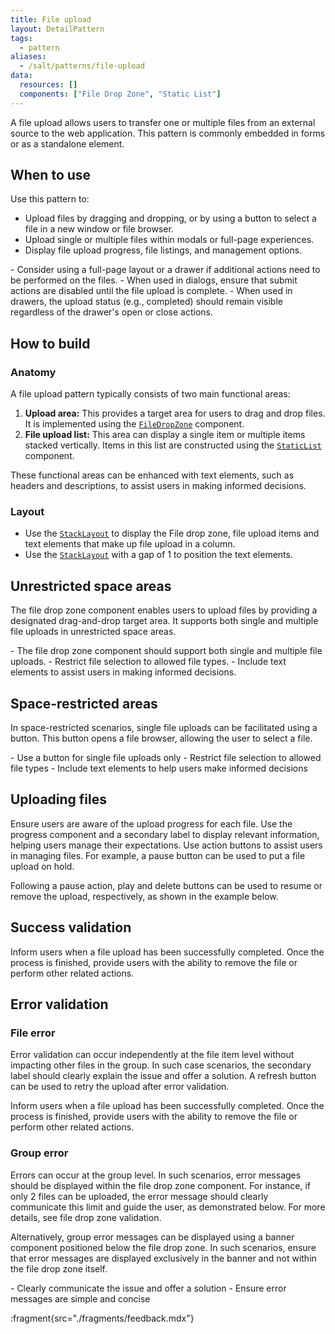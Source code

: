 ```yaml
---
title: File upload
layout: DetailPattern
tags:
  - pattern
aliases:
  - /salt/patterns/file-upload
data:
  resources: []
  components: ["File Drop Zone", "Static List"]
---
```


A file upload allows users to transfer one or multiple files from an external source to the web application. This pattern is commonly embedded in forms or as a standalone element.

<Diagram
  src="/img/patterns/file-upload/file-upload.png"
  alt="File upload"
  border
/>

## When to use

Use this pattern to:

- Upload files by dragging and dropping, or by using a button to select a file in a new window or file browser.
- Upload single or multiple files within modals or full-page experiences.
- Display file upload progress, file listings, and management options.

<ExampleContainer type="positive" customPillText="Best practices">
  - Consider using a full-page layout or a drawer if additional actions need to be performed on the files. 
  - When used in dialogs, ensure that submit actions are disabled until the file upload is complete. 
  - When used in drawers, the upload status (e.g., completed) should remain  visible regardless of the drawer's open or close actions.
</ExampleContainer>

## How to build

### Anatomy

A file upload pattern typically consists of two main functional areas:

1. **Upload area:** This provides a target area for users to drag and drop files. It is implemented using the [`FileDropZone`](/salt/components/file-drop-zone) component.
2. **File upload list:** This area can display a single item or multiple items stacked vertically. Items in this list are constructed using the [`StaticList`](/salt/components/static-list) component.

These functional areas can be enhanced with text elements, such as headers and descriptions, to assist users in making informed decisions.

<Diagram
  src="/img/patterns/file-upload/file-upload-anatomy.png"
  alt="File upload anatomy"
  border
/>

### Layout

- Use the [`StackLayout`](/salt/components/stack-layout) to display the File drop zone, file upload items and text elements that make up file upload in a column.
- Use the [`StackLayout`](/salt/components/flex-layout) with a gap of 1 to position the text elements.

<Diagram
  src="/img/patterns/file-upload/file-upload-layout.png"
  alt="File upload with layout annotations."
  border
/>

## Unrestricted space areas

The file drop zone component enables users to upload files by providing a designated drag-and-drop target area. It supports both single and multiple file uploads in unrestricted space areas.

<Diagram
  src="/img/patterns/file-upload/file-upload-unrestricted-space-areas.png"
  alt="File upload in an unrestricted space area."
  border
/>

<ExampleContainer type="positive" customPillText="Best practices">
  - The file drop zone component should support both single and multiple file uploads.
  - Restrict file selection to allowed file types.
  - Include text elements to assist users in making informed decisions.
</ExampleContainer>

## Space-restricted areas

In space-restricted scenarios, single file uploads can be facilitated using a button. This button opens a file browser, allowing the user to select a file.

<Diagram
  src="/img/patterns/file-upload/file-upload-restricted-space-areas.png"
  alt="File upload in a restricted space area."
  border
/>

<ExampleContainer type="positive" customPillText="Best practices">
  - Use a button for single file uploads only
  - Restrict file selection to allowed file types
  - Include text elements to help users make informed decisions
</ExampleContainer>

## Uploading files

Ensure users are aware of the upload progress for each file. Use the progress component and a secondary label to display relevant information, helping users manage their expectations. Use action buttons to assist users in managing files. For example, a pause button can be used to put a file upload on hold.

<Diagram
  src="/img/patterns/file-upload/file-upload-pause-action.png"
  alt="File upload with a pause action."
  border
/>

Following a pause action, play and delete buttons can be used to resume or remove the upload, respectively, as shown in the example below.

<Diagram
  src="/img/patterns/file-upload/file-upload-resume-action.png"
  alt="File upload with a resume action."
  border
/>

## Success validation

Inform users when a file upload has been successfully completed. Once  the process is finished, provide users with the ability to remove the  file or perform other related actions.

<Diagram
  src="/img/patterns/file-upload/file-upload-success-validation.png"
  alt="File upload with success validation."
  border
/>

## Error validation

### File error

Error validation can occur independently at the file item level without impacting other files in the group. In such case scenarios, the secondary label should clearly explain the issue and offer a solution. A refresh button can be used to retry the upload after error validation.

Inform users when a file upload has been successfully completed. Once  the process is finished, provide users with the ability to remove the  file or perform other related actions.

<Diagram
  src="/img/patterns/file-upload/file-upload-file-error.png"
  alt="File upload with a file error."
  border
/>

### Group error

Errors can occur at the group level. In such scenarios, error messages should be displayed within the file drop zone component. For instance, if only 2 files can be uploaded, the error message should clearly communicate this limit and guide the user, as demonstrated  below. For more details, see file drop zone validation.

<Diagram
  src="/img/patterns/file-upload/file-upload-group-error.png"
  alt="File upload with a group error mesage."
  border
/>

Alternatively, group error messages can be displayed using a banner component positioned below the file drop zone. In such scenarios, ensure that error messages are displayed exclusively in the banner and not  within the file drop zone itself.

<Diagram
  src="/img/patterns/file-upload/file-upload-group-error-banner.png"
  alt="File upload with a group error mesage banner."
  border
/>

<ExampleContainer type="positive" customPillText="Best practices">
  - Clearly communicate the issue and offer a solution
  - Ensure error messages are simple and concise
</ExampleContainer>

:fragment{src="./fragments/feedback.mdx"}
